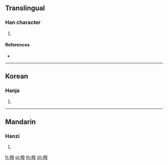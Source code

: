==Translingual==

===Han character===
{{Han char|rn=75|rad=木|as=12|sn=16|four=|canj=DNOE|ids=⿰木發}}

# {{defn|Han|sort=木12}}

====References====
* {{Han ref|kx=0552.120|dkj=15508|dj=0941.040|hdz=21297.060|uh=6A43|ud=27203}}

----

==Korean==

===Hanja===
{{ko-hanja|hangeul=벌|eumhun=|rv=beol|mr=pŏl|y=pel}}

# {{defn|lang=ko|sort=木12}}

----

==Mandarin==

===Hanzi===
{{cmn-hanzi|pin=[[fā]] ([[fa1]])|wg=fa<sup>1</sup>}}

# {{defn|lang=cmn|sort=木12}}

[[fr:橃]]
[[pl:橃]]
[[th:橃]]
[[zh:橃]]